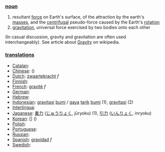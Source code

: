 === [[noun]] ===

# resultant [[force]] on Earth's surface, of the attraction by the earth's [[mass]]es, and the [[centrifugal]] pseudo-force caused by the Earth's [[rotation]]
# [[gravitation]], universal force exercised by two bodies onto each other
(In casual discussion, gravity and gravitation are often used interchangeably).
See article about [[w:Gravity|Gravity]] on wikipedia.


=== [[translation]]s ===

*[[Catalan]]: [[]] '' ''
*[[Chinese]]: [[]] ()
*[[Dutch]]: [[zwaartekracht]] ''f''
*[[Finnish]]: [[]]
*[[French]]: [[gravité]] ''f''
*[[German]]: [[]] '' ''
*[[Hebrew]]: [[]] '' ''
*[[Indonesian]]: [[gravitasi]] [[bumi]] / [[gaya]] [[tarik]] [[bumi]] (1), [[gravitasi]] (2)
*[[Interlingua]]: [[]]
*[[Japanese]]: [[重力]] ([[じゅうりょく]], jūryoku) (1), [[引力]] ([[いんりょく]], inryoku)
*[[Korean]]: [[]] [] ()
*[[Polish]]: [[]]
*[[Portuguese]]: [[]] '' ''
*[[Russian]]: [[]]
*[[Spanish]]: [[gravidad]] ''f''
*[[Swedish]]: [[]] '' ''